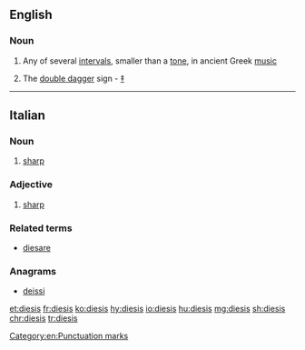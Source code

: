 ==English==

===Noun===
{{en-noun|dieses}}

# {{label|en|music}} Any of several [[interval]]s, smaller than a [[tone]], in ancient Greek [[music]]
# The [[double dagger]] sign - [[‡]]

[[Category:en:Punctuation marks]]

----

==Italian==

===Noun===
{{head|it|noun|g=m|invariable}}

# {{label|it|music}} [[sharp]]

===Adjective===
{{head|it|adjective|invariable}}

# {{label|it|music}} [[sharp]]

===Related terms===
* [[diesare]]

===Anagrams===
* [[deissi#Italian|deissi]]

[[et:diesis]]
[[fr:diesis]]
[[ko:diesis]]
[[hy:diesis]]
[[io:diesis]]
[[hu:diesis]]
[[mg:diesis]]
[[sh:diesis]]
[[chr:diesis]]
[[tr:diesis]]